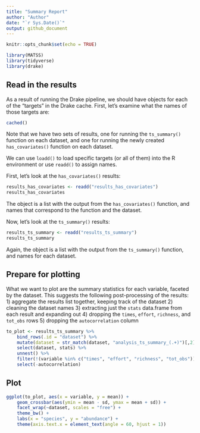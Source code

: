 ```yaml
---
title: "Summary Report"
author: "Author"
date: "`r Sys.Date()`"
output: github_document
---
```


```r
knitr::opts_chunk$set(echo = TRUE)

library(MATSS)
library(tidyverse)
library(drake)
```

## Read in the results

As a result of running the Drake pipeline, we should have objects for each of the "targets" in the Drake cache. First, let's examine what the names of those targets are:

```r
cached()
```

Note that we have two sets of results, one for running the `ts_summary()` function on each dataset, and one for running the newly created `has_covariates()` function on each dataset.

We can use `loadd()` to load specific targets (or all of them) into the R environment or use `readd()` to assign names.

First, let's look at the `has_covariates()` results:
```r
results_has_covariates <- readd("results_has_covariates")
results_has_covariates
```

The object is a list with the output from the `has_covariates()` function, and names that correspond to the function and the dataset.

Now, let's look at the `ts_summary()` results:

```r
results_ts_summary <- readd("results_ts_summary")
results_ts_summary
```

Again, the object is a list with the output from the `ts_summary()` function, and names for each dataset.

## Prepare for plotting

What we want to plot are the summary statistics for each variable, faceted by the dataset. This suggests the following post-processing of the results:
1) aggregate the results list together, keeping track of the dataset
2) cleaning the dataset names
3) extracting just the `stats` data.frame from each result and expanding out
4) dropping the `times`, `effort`, `richness`, and `tot_obs` rows
5) dropping the `autocorrelation` column

```r
to_plot <- results_ts_summary %>%
    bind_rows(.id = "dataset") %>%
    mutate(dataset = str_match(dataset, "analysis_ts_summary_(.+)")[,2]) %>%
    select(dataset, stats) %>%
    unnest() %>%
    filter(!(variable %in% c("times", "effort", "richness", "tot_obs"))) %>%
    select(-autocorrelation)
```

## Plot

```r
ggplot(to_plot, aes(x = variable, y = mean)) + 
    geom_crossbar(aes(ymin = mean - sd, ymax = mean + sd)) + 
    facet_wrap(~dataset, scales = "free") + 
    theme_bw() + 
    labs(x = "species", y = "abundance") + 
    theme(axis.text.x = element_text(angle = 60, hjust = 1))
```
